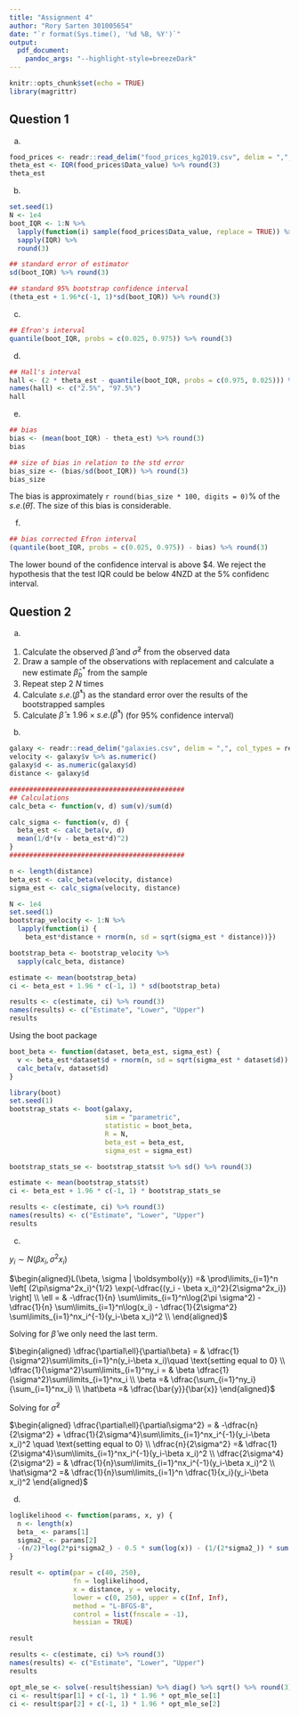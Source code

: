 ```yaml
---
title: "Assignment 4"
author: "Rory Sarten 301005654"
date: "`r format(Sys.time(), '%d %B, %Y')`"
output:
  pdf_document:
    pandoc_args: "--highlight-style=breezeDark"
---
```


```r
knitr::opts_chunk$set(echo = TRUE)
library(magrittr)
```

## Question 1

a)

```r
food_prices <- readr::read_delim("food_prices_kg2019.csv", delim = ",", col_types = readr::cols())
theta_est <- IQR(food_prices$Data_value) %>% round(3)
theta_est
```

b)

```r
set.seed(1)
N <- 1e4
boot_IQR <- 1:N %>% 
  lapply(function(i) sample(food_prices$Data_value, replace = TRUE)) %>% 
  sapply(IQR) %>% 
  round(3)

## standard error of estimator
sd(boot_IQR) %>% round(3)

## standard 95% bootstrap confidence interval
(theta_est + 1.96*c(-1, 1)*sd(boot_IQR)) %>% round(3)
```

c)

```r
## Efron's interval
quantile(boot_IQR, probs = c(0.025, 0.975)) %>% round(3)
```

d)

```r
## Hall's interval
hall <- (2 * theta_est - quantile(boot_IQR, probs = c(0.975, 0.025))) %>% round(3)
names(hall) <- c("2.5%", "97.5%")
hall
```

e)

```r
## bias
bias <- (mean(boot_IQR) - theta_est) %>% round(3)
bias

## size of bias in relation to the std error
bias_size <- (bias/sd(boot_IQR)) %>% round(3)
bias_size
```

The bias is approximately `r round(bias_size * 100, digits = 0)`% of the $s.e.(\hat\theta)$. The size of this bias is considerable.

f)

```r
## bias corrected Efron interval
(quantile(boot_IQR, probs = c(0.025, 0.975)) - bias) %>% round(3)
```

The lower bound of the confidence interval is above $4. We reject the hypothesis that the test IQR could be below 4NZD at the 5% confidenc interval.

## Question 2

a)

1. Calculate the observed $\hat\beta$ and $\hat\sigma^2$ from the observed data
2. Draw a sample of the observations with replacement and calculate a new estimate $\hat\beta^*_b$ from the sample
3. Repeat step 2 $N$ times
4. Calculate $s.e.(\hat\beta^*)$ as the standard error over the results of the bootstrapped samples
5. Calculate $\hat\beta \pm1.96\times s.e.(\hat\beta^*)$ (for 95% confidence interval)

b)

```r
galaxy <- readr::read_delim("galaxies.csv", delim = ",", col_types = readr::cols())
velocity <- galaxy$v %>% as.numeric()
galaxy$d <- as.numeric(galaxy$d)
distance <- galaxy$d

############################################
## Calculations
calc_beta <- function(v, d) sum(v)/sum(d)

calc_sigma <- function(v, d) {
  beta_est <- calc_beta(v, d)
  mean(1/d*(v - beta_est*d)^2)
}
############################################

n <- length(distance)
beta_est <- calc_beta(velocity, distance)
sigma_est <- calc_sigma(velocity, distance)

N <- 1e4
set.seed(1)
bootstrap_velocity <- 1:N %>% 
  lapply(function(i) {
    beta_est*distance + rnorm(n, sd = sqrt(sigma_est * distance))})

bootstrap_beta <- bootstrap_velocity %>% 
  sapply(calc_beta, distance)

estimate <- mean(bootstrap_beta)
ci <- beta_est + 1.96 * c(-1, 1) * sd(bootstrap_beta)

results <- c(estimate, ci) %>% round(3)
names(results) <- c("Estimate", "Lower", "Upper")
results
```

Using the boot package

```r
boot_beta <- function(dataset, beta_est, sigma_est) {
  v <- beta_est*dataset$d + rnorm(n, sd = sqrt(sigma_est * dataset$d))
  calc_beta(v, dataset$d)
}

library(boot)
set.seed(1)
bootstrap_stats <- boot(galaxy,
                        sim = "parametric",
                        statistic = boot_beta,
                        R = N,
                        beta_est = beta_est,
                        sigma_est = sigma_est)

bootstrap_stats_se <- bootstrap_stats$t %>% sd() %>% round(3)

estimate <- mean(bootstrap_stats$t)
ci <- beta_est + 1.96 * c(-1, 1) * bootstrap_stats_se

results <- c(estimate, ci) %>% round(3)
names(results) <- c("Estimate", "Lower", "Upper")
results
```

c)

$y_i\sim N(\beta x_i, \sigma^2 x_i)$

$\begin{aligned}L(\beta, \sigma | \boldsymbol{y}) =& \prod\limits_{i=1}^n \left[ (2\pi\sigma^2x_i)^{1/2} \exp(-\dfrac{(y_i - \beta x_i)^2}{2\sigma^2x_i}) \right] \\ \ell = & -\dfrac{1}{n} \sum\limits_{i=1}^n\log(2\pi \sigma^2) -\dfrac{1}{n} \sum\limits_{i=1}^n\log(x_i) - \dfrac{1}{2\sigma^2} \sum\limits_{i=1}^nx_i^{-1}(y_i-\beta x_i)^2 \\ \end{aligned}$

Solving for $\hat\beta$ we only need the last term.

$\begin{aligned} \dfrac{\partial\ell}{\partial\beta} = & \dfrac{1}{\sigma^2}\sum\limits_{i=1}^n(y_i-\beta x_i)\quad \text{setting equal to 0} \\ \dfrac{1}{\sigma^2}\sum\limits_{i=1}^ny_i = & \beta \dfrac{1}{\sigma^2}\sum\limits_{i=1}^nx_i \\ \beta =& \dfrac{\sum_{i=1}^ny_i}{\sum_{i=1}^nx_i} \\ \hat\beta =& \dfrac{\bar{y}}{\bar{x}}  \end{aligned}$

Solving for $\hat\sigma^2$

$\begin{aligned} \dfrac{\partial\ell}{\partial\sigma^2} = & -\dfrac{n}{2\sigma^2} + \dfrac{1}{2\sigma^4}\sum\limits_{i=1}^nx_i^{-1}(y_i-\beta x_i)^2 \quad \text{setting equal to 0} \\ \dfrac{n}{2\sigma^2} =& \dfrac{1}{2\sigma^4}\sum\limits_{i=1}^nx_i^{-1}(y_i-\beta x_i)^2 \\ \dfrac{2\sigma^4}{2\sigma^2} = & \dfrac{1}{n}\sum\limits_{i=1}^nx_i^{-1}(y_i-\beta x_i)^2 \\ \hat\sigma^2 =& \dfrac{1}{n}\sum\limits_{i=1}^n \dfrac{1}{x_i}(y_i-\beta x_i)^2  \end{aligned}$

d)

```r
loglikelihood <- function(params, x, y) {
  n <- length(x)
  beta_ <- params[1]
  sigma2_ <- params[2]
  -(n/2)*log(2*pi*sigma2_) - 0.5 * sum(log(x)) - (1/(2*sigma2_)) * sum((y - beta_*x)^2 / x)
}

result <- optim(par = c(40, 250),
                fn = loglikelihood,
                x = distance, y = velocity,
                lower = c(0, 250), upper = c(Inf, Inf),
                method = "L-BFGS-B",
                control = list(fnscale = -1),
                hessian = TRUE)

result

results <- c(estimate, ci) %>% round(3)
names(results) <- c("Estimate", "Lower", "Upper")
results

opt_mle_se <- solve(-result$hessian) %>% diag() %>% sqrt() %>% round(3)
ci <- result$par[1] + c(-1, 1) * 1.96 * opt_mle_se[1]
ci <- result$par[2] + c(-1, 1) * 1.96 * opt_mle_se[2]
```

